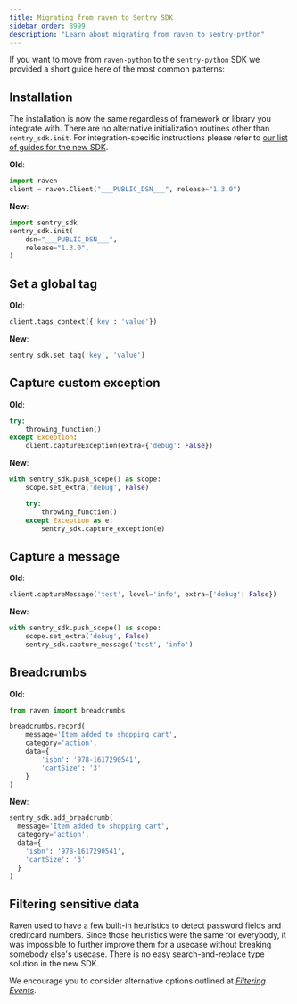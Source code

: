 ```yaml
---
title: Migrating from raven to Sentry SDK
sidebar_order: 8999
description: "Learn about migrating from raven to sentry-python"
---
```


If you want to move from `raven-python` to the `sentry-python` SDK we provided a short guide here of the most common patterns:

## Installation

The installation is now the same regardless of framework or library you integrate with. There are no alternative initialization routines other than `sentry_sdk.init`. For integration-specific instructions please refer to [our list of guides for the new SDK](/platforms/python/).

**Old**:

<SignInNote />

```python
import raven
client = raven.Client("___PUBLIC_DSN___", release="1.3.0")
```

**New**:

<SignInNote />

```python
import sentry_sdk
sentry_sdk.init(
    dsn="___PUBLIC_DSN___",
    release="1.3.0",
)
```

## Set a global tag

**Old**:

```python
client.tags_context({'key': 'value'})
```

**New**:

```python
sentry_sdk.set_tag('key', 'value')
```

## Capture custom exception

**Old**:

```python
try:
    throwing_function()
except Exception:
    client.captureException(extra={'debug': False})
```

**New**:

```python
with sentry_sdk.push_scope() as scope:
    scope.set_extra('debug', False)

    try:
        throwing_function()
    except Exception as e:
        sentry_sdk.capture_exception(e)
```

## Capture a message

**Old**:

```python
client.captureMessage('test', level='info', extra={'debug': False})
```

**New**:

```python
with sentry_sdk.push_scope() as scope:
    scope.set_extra('debug', False)
    sentry_sdk.capture_message('test', 'info')
```

## Breadcrumbs

**Old**:

```python
from raven import breadcrumbs

breadcrumbs.record(
    message='Item added to shopping cart',
    category='action',
    data={
        'isbn': '978-1617290541',
        'cartSize': '3'
    }
)
```

**New**:

```python
sentry_sdk.add_breadcrumb(
  message='Item added to shopping cart',
  category='action',
  data={
    'isbn': '978-1617290541',
    'cartSize': '3'
  }
)
```

## Filtering sensitive data

Raven used to have a few built-in heuristics to detect password fields and
creditcard numbers. Since those heuristics were the same for everybody, it was
impossible to further improve them for a usecase without breaking somebody
else's usecase. There is no easy search-and-replace type solution in the new
SDK.

We encourage you to consider alternative options outlined at [_Filtering Events_](../configuration/filtering/).

